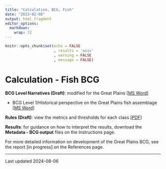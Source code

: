 ```yaml
---
title: "Calculation, BCG, Fish"
date: "2023-02-08"
output: html_fragment
editor_options: 
  markdown: 
    wrap: 72
---
```


```r
knitr::opts_chunk$set(echo = FALSE
                      , results = 'asis'
                      , warning = FALSE
                      , message = FALSE)
```

# Calculation - Fish BCG

**BCG Level Narratives (Draft)**: modified for the Great Plains
[<a href="https://github.com/Blocktt/GreatPlainsBCGCalc/raw/main/inst/apps/GreatPlainsBCGCalc/www/links/BCG_LevelNarratives_20240514.docx" target="blank">MS
Word</a>]

-   BCG Level 1/Historical perspective on the Great Plains fish
    assemblage
    [<a href="https://github.com/Blocktt/GreatPlainsBCGCalc/raw/main/inst/apps/GreatPlainsBCGCalc/www/links/FishDiscussion_Level1_20240503.docx" target="blank">MS
    Word</a>]

**Rules (Draft)**: view the metrics and thresholds for each class
[<a href="https://github.com/Blocktt/GreatPlainsBCGCalc/raw/main/inst/apps/GreatPlainsBCGCalc/www/links/GP_FishRules_Cascade_20240731.pdf" target="blank">PDF</a>]

**Results**: for guidance on how to interpret the results, download the
**Metadata - BCG output** files on the Instructions page.

For more detailed information on development of the Great Plains BCG,
see the report [in progress] on the References page.

------------------------------------------------------------------------

Last updated 2024-08-06
